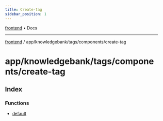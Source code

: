```yaml
---
title: Create-tag
sidebar_position: 1
---
```


[frontend](./create-tag/../../../../..) • Docs

***

[frontend](./create-tag/../../../../..) / app/knowledgebank/tags/components/create-tag

# app/knowledgebank/tags/components/create-tag

## Index

### Functions

- [default](./create-tag/functions/default)
